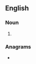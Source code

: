 ==English==

===Noun===
{{head|en|noun form}}

# {{plural of|en|Malian}}

===Anagrams===
* {{anagrams|en|a=aailmns|Alamins|Almains|Animals|almains|aminals|animals|laminas|maalins}}